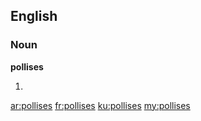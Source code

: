 ==English==

===Noun===
'''pollises'''

# {{plural of|pollis}}

[[ar:pollises]]
[[fr:pollises]]
[[ku:pollises]]
[[my:pollises]]